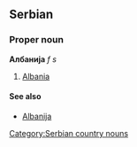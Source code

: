 ==Serbian==
===Proper noun===
'''Албанија''' ''f s''
#[[Albania]]
====See also====
*[[Albanija]]
[[Category:Serbian country nouns]]